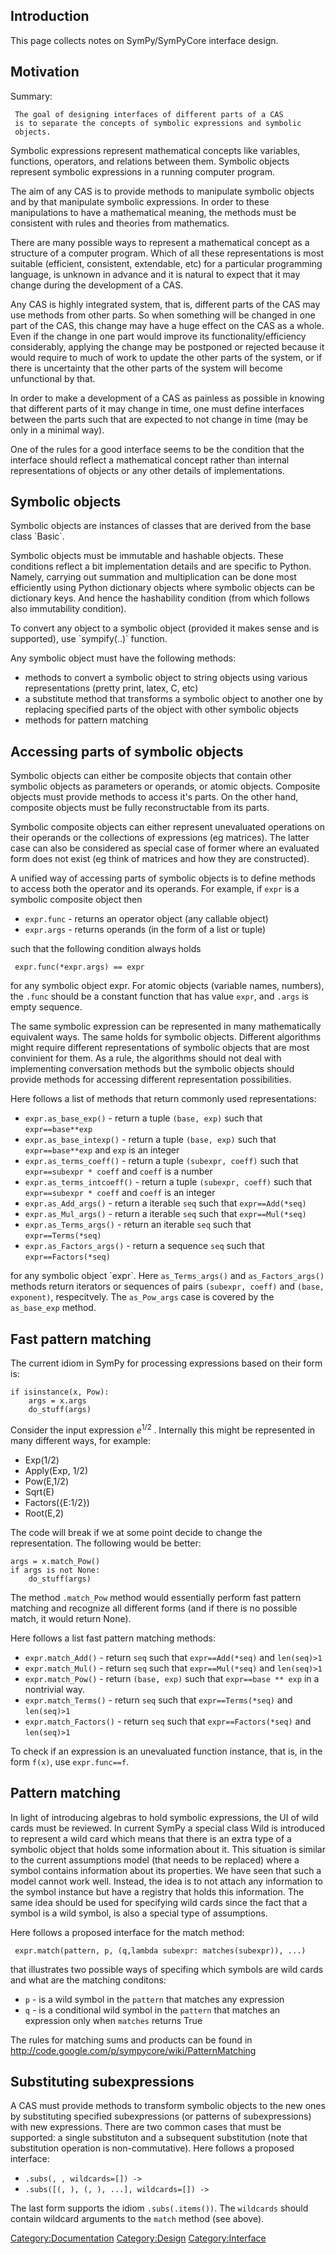 == Introduction ==

This page collects notes on SymPy/SymPyCore interface design.

== Motivation ==

Summary:
  The goal of designing interfaces of different parts of a CAS
  is to separate the concepts of symbolic expressions and symbolic
  objects.

Symbolic expressions represent mathematical concepts
like variables, functions, operators, and relations between them.
Symbolic objects represent symbolic expressions in a running
computer program.

The aim of any CAS is to provide methods to manipulate symbolic
objects and by that manipulate symbolic expressions.
In order to these manipulations to have a mathematical meaning,
the methods must be consistent with rules and theories
from mathematics.

There are many possible ways to represent a mathematical
concept as a structure of a computer program. Which of all these
representations is most suitable (efficient, consistent, extendable, etc)
for a particular programming language, is unknown in advance and
it is natural to expect that it may change during the development of a CAS.

Any CAS is highly integrated system, that is, different parts of
the CAS may use methods from other parts. So when something
will be changed in one part of the CAS, this change may have
a huge effect on the CAS as a whole. Even if the change
in one part would improve its functionality/efficiency considerably,
applying the change may be postponed or rejected because it would
require to much of work to update the other parts of the
system, or if there is uncertainty that the other parts
of the system will become unfunctional by that.

In order to make a development of a CAS as painless as possible
in knowing that different parts of it may change in time, one must
define interfaces between the parts such that are expected to not
change in time (may be only in a minimal way).

One of the rules for a good interface seems to be the condition
that the interface should reflect a mathematical concept
rather than internal representations of objects or any other
details of implementations.


== Symbolic objects ==

Symbolic objects are instances of classes that are derived from the base class `Basic`.

Symbolic objects must be immutable and hashable objects. These conditions reflect a
bit implementation details and are specific to Python. Namely, carrying out summation
and multiplication can be done most efficiently using Python dictionary objects where
symbolic objects can be dictionary keys. And hence the hashability condition (from
which follows also immutability condition).

To convert any object to a symbolic object (provided it makes sense and is supported), use `sympify(..)` function.

Any symbolic object must have the following methods:

* methods to convert a symbolic object to string objects using various representations (pretty print, latex, C, etc)
* a substitute method that transforms a symbolic object to another one by replacing specified parts of the object with other symbolic objects
* methods for pattern matching

== Accessing parts of symbolic objects ==

Symbolic objects can either be composite objects that contain other symbolic
objects as parameters or operands, or atomic objects.
Composite objects must provide methods to access it's parts.
On the other hand, composite objects must be fully reconstructable from
its parts.

Symbolic composite objects can either represent unevaluated operations
on their operands or the collections of expressions (eg matrices).
The latter case can also be considered as special case of former
where an evaluated form does not exist (eg think of matrices
and how they are constructed).

A unified way of accessing parts of symbolic objects is to
define methods to access both the operator and its operands.
For example, if <tt>expr</tt> is a symbolic composite object then
* <tt>expr.func</tt> - returns an operator object (any callable object)
* <tt>expr.args</tt> - returns operands (in the form of a list or tuple)
such that the following condition always holds
  expr.func(*expr.args) == expr
for any symbolic object expr. For atomic objects (variable names,
numbers), the <tt>.func</tt> should be a constant function that has value
<tt>expr</tt>, and <tt>.args</tt> is empty sequence.

The same symbolic expression can be represented in many mathematically
equivalent ways. The same holds for symbolic objects. Different algorithms
might require different representations of symbolic objects that are
most convinient for them. As a rule, the algorithms should not
deal with implementing conversation methods but the symbolic
objects should provide methods for accessing different representation
possibilities.

Here follows a list of methods that return commonly used representations:
* <tt>expr.as_base_exp()</tt> - return a tuple <tt>(base, exp)</tt> such that <tt>expr==base**exp</tt>
* <tt>expr.as_base_intexp()</tt> - return a tuple <tt>(base, exp)</tt> such that <tt>expr==base**exp</tt> and <tt>exp</tt> is an integer
* <tt>expr.as_terms_coeff()</tt> - return a tuple <tt>(subexpr, coeff)</tt> such that <tt>expr==subexpr * coeff</tt> and <tt>coeff</tt> is a number
* <tt>expr.as_terms_intcoeff()</tt> - return a tuple <tt>(subexpr, coeff)</tt> such that <tt>expr==subexpr * coeff</tt> and <tt>coeff</tt> is an integer
* <tt>expr.as_Add_args()</tt> - return a iterable <tt>seq</tt> such that <tt>expr==Add(*seq)</tt>
* <tt>expr.as_Mul_args()</tt> - return a iterable <tt>seq</tt> such that <tt>expr==Mul(*seq)</tt>
* <tt>expr.as_Terms_args()</tt> - return an iterable <tt>seq</tt> such that <tt>expr==Terms(*seq)</tt>
* <tt>expr.as_Factors_args()</tt> - return a sequence <tt>seq</tt> such that <tt>expr==Factors(*seq)</tt>
for any symbolic object `expr`. Here <tt>as_Terms_args()</tt> and <tt>as_Factors_args()</tt>
methods return iterators or sequences of pairs <tt>(subexpr, coeff)</tt> and
<tt>(base, exponent)</tt>, respecitvely. The <tt>as_Pow_args</tt> case is covered by the <tt>as_base_exp</tt> method.

==Fast pattern matching==

The current idiom in SymPy for processing expressions based on their form is:

 if isinstance(x, Pow):
     args = x.args
     do_stuff(args)

Consider the input expression <math>e^{1/2}\,\!</math>. Internally this might be represented in many
different ways, for example:
* Exp(1/2)
* Apply(Exp, 1/2)
* Pow(E,1/2)
* Sqrt(E)
* Factors({E:1/2})
* Root(E,2)

The code will break if we at some point decide to change the representation.
The following would be better:

 args = x.match_Pow()
 if args is not None:
     do_stuff(args)

The method <tt>.match_Pow</tt> method would essentially perform fast
pattern matching and recognize all different forms (and if there is no possible
match, it would return None).

Here follows a list fast pattern matching methods:
* <tt>expr.match_Add()</tt> - return <tt>seq</tt> such that <tt>expr==Add(*seq)</tt> and <tt>len(seq)>1</tt>
* <tt>expr.match_Mul()</tt> - return <tt>seq</tt> such that <tt>expr==Mul(*seq)</tt> and <tt>len(seq)>1</tt>
* <tt>expr.match_Pow()</tt> - return <tt>(base, exp)</tt> such that <tt>expr==base ** exp</tt> in a nontrivial way.
* <tt>expr.match_Terms()</tt> - return <tt>seq</tt> such that <tt>expr==Terms(*seq)</tt> and <tt>len(seq)>1</tt>
* <tt>expr.match_Factors()</tt> - return <tt>seq</tt> such that <tt>expr==Factors(*seq)</tt> and <tt>len(seq)>1</tt>

To check if an expression is an unevaluated function instance, that is, in the form <tt>f(x)</tt>, use <tt>expr.func==f</tt>.

== Pattern matching ==

In light of introducing algebras to hold symbolic expressions,
the UI of wild cards must be reviewed. In current SymPy a special class Wild
is introduced to represent a wild card which means that there is an extra
type of a symbolic object that holds some information about it. This situation
is similar to the current assumptions model (that needs to be replaced) where
a symbol contains information about its properties. We have seen that
such a model cannot work well. Instead, the idea is to not attach any
information to the symbol instance but have a registry that holds this information.
The same idea should be used for specifying wild cards since the fact that
a symbol is a wild symbol, is also a special type of assumptions.

Here follows a proposed interface for the match method:
  expr.match(pattern, p, (q,lambda subexpr: matches(subexpr)), ...)
that illustrates two possible ways of specifing which symbols are wild cards and what are the matching conditons:
* <tt>p</tt> - is a wild symbol in the <tt>pattern</tt> that matches any expression
* <tt>q</tt> - is a conditional wild symbol in the <tt>pattern</tt> that matches an expression only when <tt>matches</tt> returns True

The rules for matching sums and products can be found in http://code.google.com/p/sympycore/wiki/PatternMatching

== Substituting subexpressions ==

A CAS must provide methods to transform symbolic objects to the new ones by substituting specified
subexpressions (or patterns of subexpressions) with new expressions. There are two common
cases that must be supported: a single substituton and a subsequent substitution (note that
substitution operation is non-commutative). Here follows a proposed interface:
* <tt><expr>.subs(<pattern or subexpression>, <expr>, wildcards=[]) -> <new expression></tt>
* <tt><expr>.subs([(<pat1>, <expr1>), (<pat2>, <expr2>), ...], wildcards=[]) -> <new expression></tt>
The last form supports the idiom <tt><expr>.subs(<pattern-expr dict>.items())</tt>. The <tt>wildcards</tt>
should contain wildcard arguments to the <tt>match</tt> method (see above).

[[Category:Documentation]]
[[Category:Design]]
[[Category:Interface]]
